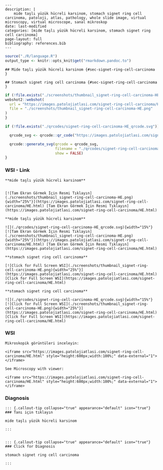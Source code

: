 

```comment
---
description: |
    mide taşlı yüzük hücreli karsinom, stomach signet ring cell carcinoma, patoloji, atlas, pathology, whole slide image, virtual microscopy, virtual microscope, sanal mikroskop
date: last-modified
categories: [mide taşlı yüzük hücreli karsinom, stomach signet ring cell carcinoma]
page-layout: full
bibliography: references.bib
---
```



```r
source("./R/language.R")
output_type <- knitr::opts_knit$get("rmarkdown.pandoc.to")
```


```asis
## Mide taşlı yüzük hücreli karsinom {#sec-signet-ring-cell-carcinoma }
```


```asis
## Stomach signet ring cell carcinoma {#sec-signet-ring-cell-carcinoma }
```






```r
if (!file.exists("./screenshots/thumbnail_signet-ring-cell-carcinoma-HE.png")) {
webshot2::webshot(
  url = "https://images.patolojiatlasi.com/signet-ring-cell-carcinoma/HE.html",
  file = "./screenshots/thumbnail_signet-ring-cell-carcinoma-HE.png"
)
}
```



```r
if (!file.exists("./qrcodes/signet-ring-cell-carcinoma-HE_qrcode.svg")) {

  qrcode_svg <- qrcode::qr_code("https://images.patolojiatlasi.com/signet-ring-cell-carcinoma/HE.html")

  qrcode::generate_svg(qrcode = qrcode_svg,
                       filename = "./qrcodes/signet-ring-cell-carcinoma-HE_qrcode.svg",
                       show = FALSE)
}
```











::::: panel-tabset


### WSI - Link








:::: {.content-hidden when-format="pdf"}


```asis

**mide taşlı yüzük hücreli karsinom**


[![Tam Ekran Görmek İçin Resmi Tıklayın](./screenshots/thumbnail_signet-ring-cell-carcinoma-HE.png){width="25%"}](https://images.patolojiatlasi.com/signet-ring-cell-carcinoma/HE.html) [Tam Ekran Görmek İçin Resmi Tıklayın](https://images.patolojiatlasi.com/signet-ring-cell-carcinoma/HE.html)

```

::::


:::: {.content-visible when-format="pdf"}

```asis

**mide taşlı yüzük hücreli karsinom**

![](./qrcodes/signet-ring-cell-carcinoma-HE_qrcode.svg){width="15%"} [![Tam Ekran Görmek İçin Resmi Tıklayın](./screenshots/thumbnail_signet-ring-cell-carcinoma-HE.png){width="25%"}](https://images.patolojiatlasi.com/signet-ring-cell-carcinoma/HE.html) [Tam Ekran Görmek İçin Resmi Tıklayın](https://images.patolojiatlasi.com/signet-ring-cell-carcinoma/HE.html)

```



::::




:::: {.content-hidden when-format="pdf"}


```asis

**stomach signet ring cell carcinoma**

[![Click for Full Screen WSI](./screenshots/thumbnail_signet-ring-cell-carcinoma-HE.png){width="25%"}](https://images.patolojiatlasi.com/signet-ring-cell-carcinoma/HE.html) [Click for Full Screen WSI](https://images.patolojiatlasi.com/signet-ring-cell-carcinoma/HE.html)

```

::::


:::: {.content-visible when-format="pdf"}

```asis

**stomach signet ring cell carcinoma**

![](./qrcodes/signet-ring-cell-carcinoma-HE_qrcode.svg){width="15%"} [![Click for Full Screen WSI](./screenshots/thumbnail_signet-ring-cell-carcinoma-HE.png){width="25%"}](https://images.patolojiatlasi.com/signet-ring-cell-carcinoma/HE.html) [Click for Full Screen WSI](https://images.patolojiatlasi.com/signet-ring-cell-carcinoma/HE.html)

```


::::







### WSI








```asis
Mikroskopik görüntüleri inceleyin:

<iframe src="https://images.patolojiatlasi.com/signet-ring-cell-carcinoma/HE.html" style="height:600px;width:100%;" data-external="1"></iframe>

```





```asis

See Microscopy with viewer:

<iframe src="https://images.patolojiatlasi.com/signet-ring-cell-carcinoma/HE.html" style="height:600px;width:100%;" data-external="1"></iframe>

```





### Diagnosis


```asis


::: {.callout-tip collapse="true" appearance="default" icon="true"}
### Tanı için tıklayın

mide taşlı yüzük hücreli karsinom

:::


```


```asis


::: {.callout-tip collapse="true" appearance="default" icon="true"}
### Click for Diagnosis

stomach signet ring cell carcinoma

:::

```









:::::










